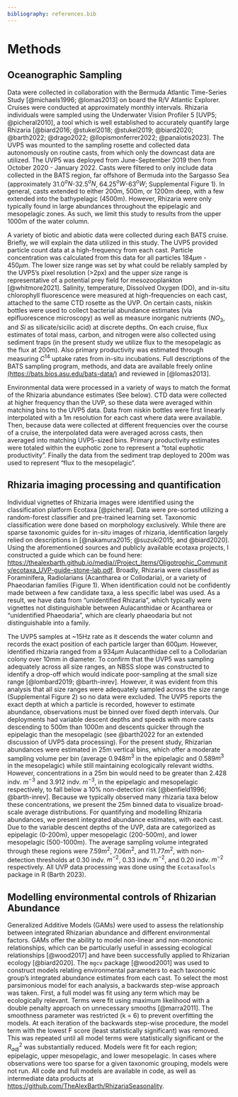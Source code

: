 ```yaml
---
bibliography: references.bib
---
```


# Methods

## Oceanographic Sampling

Data were collected in collaboration with the Bermuda Atlantic Time-Series Study [@michaels1996; @lomas2013] on board the R/V Atlantic Explorer. Cruises were conducted at approximately monthly intervals. Rhizaria individuals were sampled using the Underwater Vision Profiler 5 [UVP5; @picheral2010], a tool which is well established to accurately quantify large Rhizaria [@biard2016; @stukel2018; @stukel2019; @biard2020; @barth2022; @drago2022; @llopismonferrer2022; @panaïotis2023]. The UVP5 was mounted to the sampling rosette and collected data autonomously on routine casts, from which only the downcast data are utilized. The UVP5 was deployed from June-September 2019 then from October 2020 - January 2022. Casts were filtered to only include data collected in the BATS region, far offshore of Bermuda into the Sargasso Sea (approximately 31.0$^oN$-32.5$^oN$, 64.25$^oW$-63$^oW$; Supplemental Figure 1). In general, casts extended to either 200m, 500m, or 1200m deep, with a few extended into the bathypelagic (4500m). However, Rhizaria were only typically found in large abundances throughout the epipelagic and mesopelagic zones. As such, we limit this study to results from the upper 1000m of the water column.

A variety of biotic and abiotic data were collected during each BATS cruise. Briefly, we will explain the data utilized in this study. The UVP5 provided particle count data at a high-frequency from each cast. Particle concentration was calculated from this data for all particles 184$\mu m$ - 450$\mu m$. The lower size range was set by what could be reliably sampled by the UVP5's pixel resolution (\>2px) and the upper size range is representative of a potential prey field for mesozooplankton [@whitmore2021]. Salinity, temperature, Dissolved Oxygen (DO), and in-situ chlorophyll fluorescence were measured at high-frequencies on each cast, attached to the same CTD rosette as the UVP. On certain casts, niskin bottles were used to collect bacterial abundance estimates (via epifluorescence microscopy) as well as measure inorganic nutrients ($NO_3$, and $Si$ as silicate/sicilic acid) at discrete depths. On each cruise, flux estimates of total mass, carbon, and nitrogen were also collected using sediment traps (in the present study we utilize flux to the mesopelagic as the flux at 200m). Also primary productivity was estimated through measuring $C^{14}$ uptake rates from in-situ incubations. Full descriptions of the BATS sampling program, methods, and data are available freely online [(https://bats.bios.asu.edu/bats-data/)](https://bats.bios.asu.edu/bats-data/) and reviewed in [@lomas2013].

Environmental data were processed in a variety of ways to match the format of the Rhizaria abundance estimates (See below). CTD data were collected at higher frequency than the UVP, so these data were averaged within matching bins to the UVP5 data. Data from niskin bottles were first linearly interpolated with a 1m resolution for each cast where data were available. Then, because data were collected at different frequencies over the course of a cruise, the interpolated data were averaged across casts, then averaged into matching UVP5-sized bins. Primary productivity estimates were totaled within the euphotic zone to represent a "total euphotic productivity". Finally the data from the sediment trap deployed to 200m was used to represent "flux to the mesopelagic".

## Rhizaria imaging processing and quantification

Individual vignettes of Rhizaria images were identified using the classification platform Ecotaxa [@picheral]. Data were pre-sorted utilizing a random-forest classifier and pre-trained learning set. Taxonomic classification were done based on morphology exclusively. While there are sparse taxonomic guides for in-situ images of rhizaria, identification largely relied on descriptions in [@nakamura2015; @suzuki2015; and @biard2020]. Using the aforementioned sources and publicly available ecotaxa projects, I constructed a guide which can be found here: [https://thealexbarth.github.io/media//Project_Items/Oligotrophic_Community/ecotaxa_UVP-guide-stone-lab.pdf](#0){.uri}. Broadly, Rhizaria were classified as Foraminifera, Radiolarians (Acantharea or Collodaria), or a variety of Phaeodarian families (Figure 1). When identification could not be confidently made between a few candidate taxa, a less specific label was used. As a result, we have data from "unidentified Rhizaria", which typically were vignettes not distinguishable between Aulacanthidae or Acantharea or "unidentified Phaeodaria", which are clearly phaeodaria but not distinguishable into a family.

The UVP5 samples at \~15Hz rate as it descends the water column and records the exact position of each particle larger than 600$\mu m$. However, identified rhizaria ranged from a 934$\mu m$ Aulacanthidae cell to a Collodarian colony over 10mm in diameter. To confirm that the UVP5 was sampling adequately across all size ranges, an NBSS slope was constructed to identify a drop-off which would indicate poor-sampling at the small size range [@lombard2019; @barth-inrev]. However, it was evident from this analysis that all size ranges were adequately sampled across the size range (Supplemental Figure 2) so no data were excluded. The UVP5 reports the exact depth at which a particle is recorded, however to estimate abundance, observations must be binned over fixed depth intervals. Our deployments had variable descent depths and speeds with more casts descending to 500m than 1000m and descents quicker through the epipelagic than the mesopelagic (see @barth2022 for an extended discussion of UVP5 data processing). For the present study, Rhizarian abundances were estimated in 25m vertical bins, which offer a moderate sampling volume per bin (average 0.948$m^3$ in the epipelagic and 0.589$m^3$ in the mesopelagic) while still maintaining ecologically relevant widths. However, concentrations in a 25m bin would need to be greater than 2.428 indv. $m^{-3}$ and 3.912 indv. $m^{-3}$, in the epipelagic and mesopelagic respectively, to fall below a 10% non-detection risk \[@benfield1996; @barth-inrev\]. Because we typically observed many rhizaria taxa below these concentrations, we present the 25m binned data to visualize broad-scale average distributions. For quantifying and modelling Rhizaria abundances, we present integrated abundance estimates, with each cast. Due to the variable descent depths of the UVP, data are categorized as epipelagic (0-200m), upper mesopelagic (200-500m), and lower mesopelagic (500-1000m). The average sampling volume integrated through these regions were 7.59$m^2$, 7.06$m^2$, and 11.77$m^2$, with non-detection thresholds at 0.30 indv. $m^{-2}$, 0.33 indv. $m^{-2}$, and 0.20 indv. $m^{-2}$ respectively. All UVP data processing was done using the `EcotaxaTools` package in R (Barth 2023).

## Modelling environmental controls of Rhizarian Abundance

Generalized Additive Models (GAMs) were used to assess the relationship between integrated Rhizarian abundance and different environmental factors. GAMs offer the ability to model non-linear and non-monotonic relationships, which can be particularly useful in assessing ecological relationships [@wood2017] and have been successfully applied to Rhizarian ecology [@biard2020]. The `mgcv` package [@wood2001] was used to construct models relating environmental parameters to each taxonomic group's integrated abundance estimates from each cast. To select the most parsimonious model for each analysis, a backwards step-wise approach was taken. First, a full model was fit using any term which may be ecologically relevant. Terms were fit using maximum likelihood with a double penalty approach on unnecessary smooths [@marra2011]. The smoothness parameter was restricted (k = 6) to prevent overfitting the models. At each iteration of the backwards step-wise procedure, the model term with the lowest F score (least statistically significant) was removed. This was repeated until all model terms were statistically significant or the $R^2_{adj}$ was substantially reduced. Models were fit for each region; epipelagic, upper mesopelagic, and lower mesopelagic. In cases where observations were too sparse for a given taxonomic grouping, models were not run. All code and full models are available in code, as well as intermediate data products at <https://github.com/TheAlexBarth/RhizariaSeasonality>.
